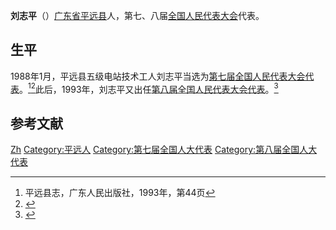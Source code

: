 '''刘志平'''（{{bd|？|||}}）[[广东省|广东省]][[平远县|平远县]]人，第七、八届[[全国人民代表大会|全国人民代表大会]]代表。

==生平==
1988年1月，平远县五级电站技术工人刘志平当选为[[第七届全国人民代表大会代表名单|第七届全国人民代表大会代表]]。<ref>平远县志，广东人民出版社，1993年，第44页</ref><ref>{{Cite web |url=http://210.82.31.1:8084/delegate/allPrevious/The7ThSession.htm |title=第七届全国人民代表大会代表，中国人大网，于2013-06-26查阅 |access-date=2013-06-26 |archive-url=https://web.archive.org/web/20130226034430/http://www.npc.gov.cn/delegate/allPrevious/The7ThSession.htm |archive-date=2013-02-26 |dead-url=yes }}</ref>此后，1993年，刘志平又出任[[第八届全国人民代表大会代表名单|第八届全国人民代表大会代表]]。<ref>{{Cite web |url=http://210.82.31.1:8084/delegate/allPrevious/The8ThSession.htm |title=第八届全国人民代表大会代表，中国人大网，于2013-06-26查阅 |access-date=2013-06-26 |archive-url=https://web.archive.org/web/20130828075510/http://www.npc.gov.cn/delegate/allPrevious/The8ThSession.htm |archive-date=2013-08-28 |dead-url=yes }}</ref>

==参考文献==
{{reflist}}

{{DEFAULTSORT:Liu刘}}
[[Category:刘姓|Zh]]
[[Category:平远人|Category:平远人]]
[[Category:第七届全国人大代表|Category:第七届全国人大代表]]
[[Category:第八届全国人大代表|Category:第八届全国人大代表]]
